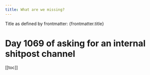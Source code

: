```yaml
---
title: What are we missing?
---
```


Title as defined by frontmatter: {frontmatter.title}

# Day 1069 of asking for an internal shitpost channel

[[toc]]
